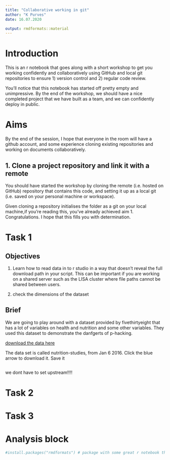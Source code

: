 ```yaml
---
title: "Collaborative working in git"
author: "K Purves"
date: 16.07.2020

output: rmdformats::material
---
```


# Introduction

This is an r notebook that goes along with a short workshop to get you working confidently and collaboratively using GitHub and local git repositories to ensure 1) version control and 2) regular code review.

You'll notice that this notebook has started off pretty empty and unimpressive. By the end of the workshop, we should have a nice completed project that we have built as a team, and we can confidently deploy in public. 

# Aims

By the end of the session, I hope that everyone in the room will have a github account, and some experience cloning existing repositories and working on documents collaboratively. 

## 1. Clone a project repository and link it with a remote

You should have started the workshop by cloning the remote (i.e. hosted on GitHub) repository that contains this code, and setting it up as a local git (i.e. saved on your personal machine or workspace).

Given cloning a repository initialises the folder as a git on your local machine,if you're reading this, you've already achieved aim 1. Congratulations. I hope that this fills you with determination. 

# Task 1 

## Objectives 

1. Learn how to read data in to r studio in a way that doesn't reveal the full download path in your script. This can be important if you are working on a shared server such as the LISA cluster where file paths cannot be shared between users. 

2. check the dimensions of the dataset

## Brief

We are going to play around with a dataset provided by fivethirtyeight that has a lot of variables on health and nutrition and some other variables. They used this dataset to demonstrate the danfgerts of p-hacking. 

[download the data here](https://data.fivethirtyeight.com/)

The data set is called nutrition-studies, from Jan 6 2016. Click the blue arrow to download it. Save it  


```r



```

we dont have to set upstream!!!!

# Task 2

# Task 3



# Analysis block

```r

#install.packages("rmdformats") # package with some great r notebook themes to play around with. Im testing some out.

```




